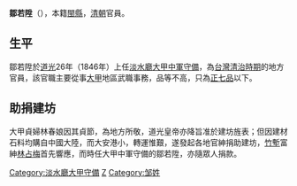 '''鄒若陞'''（{{bd|？||？|catIdx=}}），本籍[[閩縣|閩縣]]，[[清朝|清朝]]官員。

== 生平 ==
鄒若陞於[[道光|道光]]26年（1846年）上任[[淡水廳|淡水廳]][[大甲中軍守備|大甲中軍守備]]，為[[台灣清治時期|台灣清治時期]]的地方官員，該官職主要從事[[大甲區|大甲]]地區武職事務，品等不高，只為[[正七品|正七品]]以下。

== 助捐建坊 ==
大甲貞婦林春娘因其貞節，為地方所敬，道光皇帝亦降旨准於建坊旌表；但因建材石料均購自中國大陸，而大安港小，轉運惟艱，遂發起各地官紳捐助建坊，[[竹塹|竹塹]]富紳[[林占梅|林占梅]]首先響應，而時任大甲中軍守備的鄒若陞，亦隨眾人捐款。

{{start box}}
{{s-off}}
{{s-before|[[曾廷亮|曾廷亮]]}}
{{s-title|[[淡水廳|淡水廳]][[大甲守備|大甲守備]]|1846年上任}}
{{s-after|[[陳連春|陳連春]]}}
{{end box}}

[[Category:淡水廳大甲守備|Category:淡水廳大甲守備]]
[[Category:大甲官員|Z]]
[[Category:邹姓|Category:邹姓]]